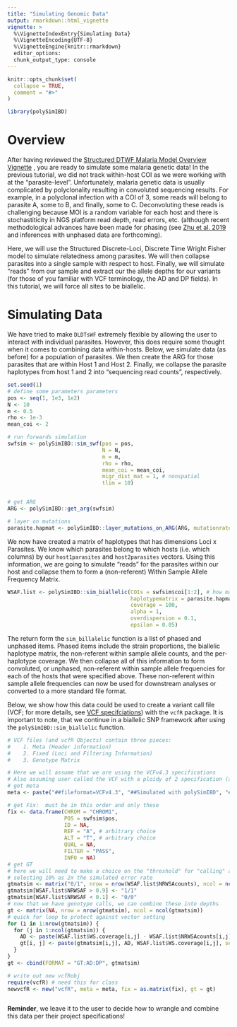 ```yaml
---
title: "Simulating Genomic Data"
output: rmarkdown::html_vignette
vignette: >
  %\VignetteIndexEntry{Simulating Data}
  %\VignetteEncoding{UTF-8}
  %\VignetteEngine{knitr::rmarkdown}
  editor_options: 
  chunk_output_type: console
---
```


```r
knitr::opts_chunk$set(
  collapse = TRUE,
  comment = "#>"
)
```

```r
library(polySimIBD)
```

# Overview
After having reviewed the [Structured DTWF Malaria Model Overview Vignette](https://nickbrazeau.github.io/polySimIBD/articles/modframework_dldtstructuredwf.html) , you are ready to simulate some malaria genetic data! In the previous tutorial, we did not track within-host COI as we were working with at the "parasite-level". Unfortunately, malaria genetic data is usually complicated by polyclonality resulting in convoluted sequencing results. For example, in a polyclonal infection with a COI of 3, some reads will belong to parasite A, some to B, and finally, some to C. Deconvoluting these reads is challenging because MOI is a random variable for each host and there is stochastiticity in NGS platform read depth, read errors, etc. (although recent methodological advances have been made for phasing (see [Zhu et al. 2019](https://www.ncbi.nlm.nih.gov/pmc/articles/PMC6684230/) and inferences with unphased data are forthcoming).    

Here, we will use the Structured Discrete-Loci, Discrete Time Wright Fisher model to simulate relatedness among parasites. We will then collapse parasites into a single sample with respect to host. Finally, we will simulate "reads" from our sample and extract our the allele depths for our variants (for those of you familiar with VCF terminology, the AD and DP fields). In this tutorial, we will force all sites to be biallelic.  


# Simulating Data
We have tried to make `DLDTsWF` extremely flexible by allowing the user to interact with individual parasites. However, this does require some thought when it comes to combining data within-hosts. Below, we simulate data (as before) for a population of parasites. We then create the ARG for those parasites that are within Host 1 and Host 2. Finally, we collapse the parasite haplotypes from host 1 and 2 into "sequencing read counts", respectively.    

```r
set.seed(1)
# define some parameters parameters
pos <- seq(1, 1e3, 1e2)
N <- 10
m <- 0.5
rho <- 1e-3
mean_coi <- 2

# run forwards simulation
swfsim <- polySimIBD::sim_swf(pos = pos,
                              N = N, 
                              m = m,
                              rho = rho, 
                              mean_coi = mean_coi,
                              migr_dist_mat = 1, # nonspatial
                              tlim = 10)


# get ARG
ARG <- polySimIBD::get_arg(swfsim)

# layer on mutations
parasite.hapmat <- polySimIBD::layer_mutations_on_ARG(ARG, mutationrate = 0.1)
```

We now have created a matrix of haplotypes that has dimensions Loci x Parasites. We know which parasites belong to which hosts (i.e. which columns) by our `host1parasites` and `host2parasites` vectors. Using this information, we are going to simulate "reads" for the parasites within our host and collapse them to form a (non-referent) Within Sample Allele Frequency Matrix.

```r

WSAF.list <- polySimIBD::sim_biallelic(COIs = swfsim$coi[1:2], # how many haplotypes in each sample
                                       haplotypematrix = parasite.hapmat[, 1:sum(swfsim$coi[1:2])], 
                                       coverage = 100, 
                                       alpha = 1, 
                                       overdispersion = 0.1, 
                                       epsilon = 0.05)

```

The return form the `sim_billalelic` function is a list of phased and unphased items. Phased items include the strain proportions, the biallelic haplotype matrix, the non-referent within sample allele counts, and the per-haplotype coverage. We then collapse all of this information to form convoluted, or unphased, non-referent within sample allele frequencies for each of the hosts that were specified above. These non-referent within sample allele frequencies can now be used for downstream analyses or converted to a more standard file format.    
   
Below, we show how this data could be used to create a variant call file (VCF; for more details, see [VCF specifciations](https://samtools.github.io/hts-specs/VCFv4.3.pdf)) with the `vcfR` package. It is important to note, that we continue in a biallelic SNP framework after using the `polySimIBD::sim_biallelic` function. 

```r

# VCF files (and vcfR Objects) contain three pieces: 
#    1. Meta (Header information)
#    2. Fixed (Loci and Filtering Information)
#    3. Genotype Matrix 

# Here we will assume that we are using the VCFv4.3 specifications 
# Also assuming user called the VCF with a ploidy of 2 specification (allowed for homozyg-ref, heterozyg, homozyg-alt calls)
# get meta
meta <- paste("##fileformat=VCFv4.3", "##Simulated with polySimIBD", "##ploidy=2", collapse = "\n")

# get Fix:  must be in this order and only these
fix <- data.frame(CHROM = "CHROM1",
                  POS = swfsim$pos,
                  ID = NA,
                  REF = "A", # arbitrary choice 
                  ALT = "T", # arbitrary choice 
                  QUAL = NA,
                  FILTER = "PASS",
                  INFO = NA) 
# get GT
# here we will need to make a choice on the "threshold" for "calling" a homozyg-ref, heterozyg, or homozyg-alt allele
# selecting 10% as 2x the simulated error rate
gtmatsim <- matrix("0/1", nrow = nrow(WSAF.list$NRWSAcounts), ncol = ncol(WSAF.list$NRWSAcounts))
gtmatsim[WSAF.list$NRWSAF > 0.9] <- "1/1"
gtmatsim[WSAF.list$NRWSAF < 0.1] <- "0/0"
# now that we have genotype calls, we can combine these into depths
gt <- matrix(NA, nrow = nrow(gtmatsim), ncol = ncol(gtmatsim))
# quick for loop to protect against vector setting
for (i in 1:nrow(gtmatsim)) {
  for (j in 1:ncol(gtmatsim)) {
    AD <- paste(WSAF.list$WS.coverage[i,j] - WSAF.list$NRWSAcounts[i,j], WSAF.list$NRWSAcounts[i,j], sep = ",")
    gt[i, j] <- paste(gtmatsim[i,j], AD, WSAF.list$WS.coverage[i,j], sep = ":")
  }
}
gt <- cbind(FORMAT = "GT:AD:DP", gtmatsim)

# write out new vcfRobj
require(vcfR) # need this for class
newvcfR <- new("vcfR", meta = meta, fix = as.matrix(fix), gt = gt)



```

**Reminder**, we leave it to the user to decide how to wrangle and combine this data per their project specifications! 
